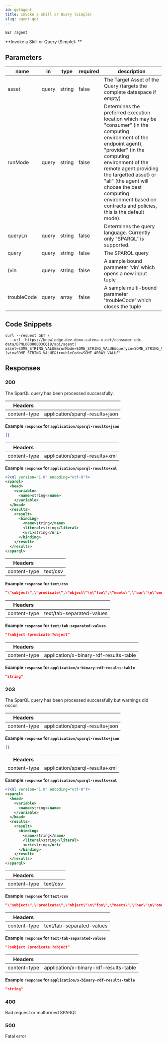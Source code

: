 ```yaml
---
id: getAgent
title: Invoke a Skill or Query (Simple)
slug: agent-get
---
```


```
GET /agent
```

**Invoke a Skill or Query (Simple): **

## Parameters

| name        | in    | type   | required | description                                                                                                                                                                                                                                                                                                                                                                    |
| ----------- | ----- | ------ | -------- | ------------------------------------------------------------------------------------------------------------------------------------------------------------------------------------------------------------------------------------------------------------------------------------------------------------------------------------------------------------------------------ |
| asset       | query | string | false    | The Target Asset of the Query (targets the complete dataspace if empty)                                                                                                                                                                                                                                                                                                        |
| runMode     | query | string | false    | Determines the preferred execution location which may be &quot;consumer&quot; (in the computing environment of the endpoint agent), &quot;provider&quot; (in the computing environment of the remote agent providing the targetted asset) or &quot;all&quot; (the agent will choose the best computing environment based on contracts and policies, this is the default mode). |
| queryLn     | query | string | false    | Determines the query language. Currently only &quot;SPARQL&quot; is supported.                                                                                                                                                                                                                                                                                                 |
| query       | query | string | false    | The SPARQL query                                                                                                                                                                                                                                                                                                                                                               |
| (vin        | query | string | false    | A sample bound parameter &#x27;vin&#x27; which opens a new input tuple                                                                                                                                                                                                                                                                                                         |
| troubleCode | query | array  | false    | A sample multi-bound parameter &#x27;troubleCode&#x27; which closes the tuple                                                                                                                                                                                                                                                                                                  |

## Code Snippets

```shell title="Shell + Curl"
curl --request GET \
  --url 'https://knowledge.dev.demo.catena-x.net/consumer-edc-data/BPNL00000003CQI9/api/agent?asset=SOME_STRING_VALUE&runMode=SOME_STRING_VALUE&queryLn=SOME_STRING_VALUE&query=SOME_STRING_VALUE&(vin=SOME_STRING_VALUE&troubleCode=SOME_ARRAY_VALUE'
```

## Responses

### 200

The SparQL query has been processed successfully.

| Headers      |                                 |
| ------------ | ------------------------------- |
| content-type | application/sparql-results+json |

**Example `response` for `application/sparql-results+json`**

```json
{}
```

| Headers      |                                |
| ------------ | ------------------------------ |
| content-type | application/sparql-results+xml |

**Example `response` for `application/sparql-results+xml`**

```xml
<?xml version="1.0" encoding="utf-8"?>
<sparql>
  <head>
    <variable>
      <name>string</name>
    </variable>
  </head>
  <results>
    <result>
      <binding>
        <name>string</name>
        <literal>string</literal>
        <uri>string</uri>
      </binding>
    </result>
  </results>
</sparql>
```

| Headers      |          |
| ------------ | -------- |
| content-type | text/csv |

**Example `response` for `text/csv`**

```json
"\"subject\",\"predicate\",\"object\"\n\"foo\",\"meets\",\"bar\"\n\"one\",\"meets\",\"two\""
```

| Headers      |                           |
| ------------ | ------------------------- |
| content-type | text/tab-separated-values |

**Example `response` for `text/tab-separated-values`**

```json
"?subject ?predicate ?object"
```

| Headers      |                                        |
| ------------ | -------------------------------------- |
| content-type | application/x-binary-rdf-results-table |

**Example `response` for `application/x-binary-rdf-results-table`**

```json
"string"
```

### 203

The SparQL query has been processed successfully but warnings did occur.

| Headers      |                                 |
| ------------ | ------------------------------- |
| content-type | application/sparql-results+json |

**Example `response` for `application/sparql-results+json`**

```json
{}
```

| Headers      |                                |
| ------------ | ------------------------------ |
| content-type | application/sparql-results+xml |

**Example `response` for `application/sparql-results+xml`**

```xml
<?xml version="1.0" encoding="utf-8"?>
<sparql>
  <head>
    <variable>
      <name>string</name>
    </variable>
  </head>
  <results>
    <result>
      <binding>
        <name>string</name>
        <literal>string</literal>
        <uri>string</uri>
      </binding>
    </result>
  </results>
</sparql>
```

| Headers      |          |
| ------------ | -------- |
| content-type | text/csv |

**Example `response` for `text/csv`**

```json
"\"subject\",\"predicate\",\"object\"\n\"foo\",\"meets\",\"bar\"\n\"one\",\"meets\",\"two\""
```

| Headers      |                           |
| ------------ | ------------------------- |
| content-type | text/tab-separated-values |

**Example `response` for `text/tab-separated-values`**

```json
"?subject ?predicate ?object"
```

| Headers      |                                        |
| ------------ | -------------------------------------- |
| content-type | application/x-binary-rdf-results-table |

**Example `response` for `application/x-binary-rdf-results-table`**

```json
"string"
```

### 400

Bad request or malformed SPARQL

### 500

Fatal error
